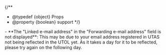 
{/**
  * @typedef {object} Props
  * @property {boolean} support
  */}

<Help lang="en" support={props.support}>
  - **The "Linked e-mail address" in the "Forwarding e-mail address" field is not displayed**: This may be due to your email address registered in UTAS not being reflected in the UTOL yet. As it takes a day for it to be reflected, please try again on the following day.
</Help>
